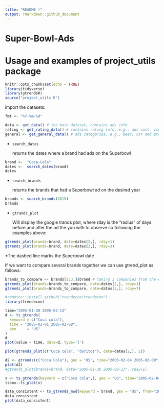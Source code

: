 ```yaml
---
title: "README !"
output: rmarkdown::github_document
---
```


# Super-Bowl-Ads

# Usage and examples of project_utils package

```r
knitr::opts_chunk$set(echo = TRUE)
library(tidyverse)
library(gtrendsR)
source("project_utils.R")
```

import the datasets:

```r
fmt <- "%Y-%m-%d" 

data <- get_data() # the main dataset, contains ads info
rating <- get_rating_data() # contains rating info, e.g., ads cost, viewrs and etc
general <- get_general_data() # ads categories, e.g., beer, car and etc 
```

-   <code>search_dates</code>

    returns the dates where a brand had ads on the Superbowl

```r
brand <-  "Coca-Cola"
dates <-  search_dates(brand)
dates
```

-   <code>search_brands</code>

    returns the brands that had a Superbowl ad on the desired year

```r
brands <- search_brands(2015)
brands
```

-   <code>gtrands_plot</code>

    Will display the google trands plot, where rday is the "radius" of days before and after the ad the you with to observe so following the examples above:

```r
gtrends_plot(brands=brand, date=dates[2,], rday=1)
gtrends_plot(brands=brand, date=dates[2,], rday=3)
```

\*The dashed line marks the Superbowl date

If we want to compare several brands together we can use gtrend_plot as follows:

```r
brands_to_compare <- brands[1:3,]$brand # taking 3 companies from the exmaple above (Budweiser, Coca-Cola, Doritos)
gtrends_plot(brands=brands_to_compare, date=dates[2,], rday=1)
gtrends_plot(brands=brands_to_compare, date=dates[2,], rday=7)
```

```r
#remotes::install_github("trendecon/trendecon")
library(trendecon)
```

```r
time="2005-01-30 2005-02-13"
d <- ts_gtrends(
  keyword = c("Coca cola"),
  time = "2005-02-01 2005-02-08",
  geo     = "US"
)
d
plot(value ~ time, data=d, type='l')
```

```r
plot(gtrends_plot(c("Coca cola", "doritos"), date=dates[2,], 2))
```

```r

d2 <- gtrends(c("Coca Cola"), geo = "US", time="2005-02-04 2005-02-08", low_search_volume=TRUE, onlyInterest=TRUE)
plot(d2)
#gtrends_plot(brands=brand, date="2005-01-30 2005-02-13", rday=1)

```

```r
x <- ts_gtrends(keyword = c("Coca cola",), geo = "US", time="2005-02-04 2005-02-08")
tsbox::ts_plot(x)
```

```r
data_consistent <- ts_gtrends_mwd(keyword = brand, geo = "US", from="2022-01-30", to=Sys.Date())
data_consistent
plot(data_consistent)
```

```r

```
